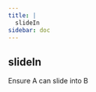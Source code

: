 ```yaml
--- 
title: | 
  slideIn
sidebar: doc
---
```


::: {.doc-box}
::: {.callout-warning appearance="simple" icon="false" collapse="true"}    
# slideIn


Ensure A can slide into B
:::
:::


    